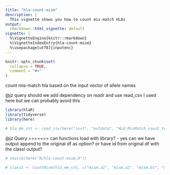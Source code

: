 ```yaml
---
title: "hla-count-mism"
description: |
  This vignette shows you how to count mis-match HLAs
output:
  rmarkdown::html_vignette: default
vignette: |
  %\VignetteEngine{knitr::rmarkdown}
  %\VignetteIndexEntry{hla-count-mism}
  %\usepackage[utf8]{inputenc}
---
```


```r
knitr::opts_chunk$set(
  collapse = TRUE,
  comment = "#>"
)
```

count mis-match hla based on the input vector of allele names

@jz query should we add dependency on readr and use read_csv
I used here but we can probably avoid this

```r
library(hlaR)
library(tidyverse)
library(here)
```

```r
# hla_mm_cnt <- read_csv(here("inst", "extdata", "HLA_MisMatch_count_test.csv"))
```

@jz Query =======
can functions load with library? - yes
can we have output append to the original df as option? or have id from original df with the classI output?

```r

# source(here("R/hla-count-mism.R"))

# classI <- CountMism(hla_mm_cnt, c("mism.a1", "mism.a2", "mism.b1", "mism.b2"))

```

